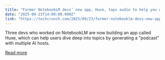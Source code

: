 ```yaml
---
title: "Former NotebookLM devs’ new app, Huxe, taps audio to help you with news and research"
date: "2025-09-23T14:00:00.000Z"
link: "https://techcrunch.com/2025/09/23/former-notebooklm-devs-new-app-huxe-taps-audio-to-help-you-with-news-and-research/"
---
```


Three devs who worked on NotebookLM are now building an app called Huxe, which can help users dive deep into topics by generating a "podcast" with multiple AI hosts. 

[Read more](https://techcrunch.com/2025/09/23/former-notebooklm-devs-new-app-huxe-taps-audio-to-help-you-with-news-and-research/)
